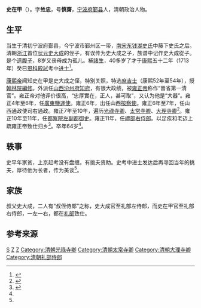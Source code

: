 '''史在甲'''（{{bd|？||？}}）。字'''甡忠'''，号'''慎齋'''，[[宁波府|宁波府]][[鄞县|鄞县]]人，清朝政治人物。

==生平==
当生于清初宁波府鄞县，今宁波市鄞州区一带，[[南宋|南宋]][[东钱湖史氏|东钱湖史氏]]中藤下史氏之后。清朝[[浙江|浙江]]首位[[状元|状元]][[史大成|史大成]]的侄子，有误传为史大成之子，族谱中记作史大成從子。是个[[遗腹子|遗腹子]]，8岁又丧母成为孤儿。補[[諸生|諸生]]，40多岁了才于[[康熙|康熙]]五十二年（1713年）癸巳[[恩科|恩科]][[殿試|殿試]]考中[[进士|进士]]<ref name="shi zaijia">{{cite web |url=http://archive.ihp.sinica.edu.tw/ttscgi/ttsquery?0:0:mctauac:TM%3D%A5v%A6b%A5%D2 |title=(清)史在甲 |publisher=中研院历史研究所 |access-date=2016-06-12 |archive-date=2019-08-10 |archive-url=https://web.archive.org/web/20190810114610/http://archive.ihp.sinica.edu.tw/ttscgi/ttsquery?0:0:mctauac:TM%3D%A5v%A6b%A5%D2 |dead-url=no }}</ref>。

[[康熙帝|康熙帝]]闻知史在甲是史大成之侄，特别关照，特选[[庶吉士|庶吉士]]（康熙52年至54年），授[[翰林院編修|翰林院編修]]。外派任[[山西|山西]][[汾州府|汾州府]][[知府|知府]]，有很大政绩，被[[雍正帝|雍正帝]]称作“晉省第一清官”。雍正帝对他评价很高，“忠厚實在，正人，甚可取”，又认为他是“大器”。雍正4年至6年，任[[廣東|廣東]][[鹽運使|鹽運使]]。雍正6年，出任山西[[按察使|按察使]]。雍正6年至7年，任山西通政使司右通政。雍正7年至10年，遍历[[光祿寺卿|光祿寺卿]]、[[太常寺卿|太常寺卿]]、[[大理寺卿|大理寺卿]]<ref>{{cite web |url=http://www.wenxue100.com/book_LiShi/204_102.thtml |title=05大清世宗宪皇帝实录（159卷）（雍正朝） |publisher=文学 |access-date=2016-06-12 |archive-date=2019-08-10 |archive-url=https://web.archive.org/web/20190810121221/http://www.wenxue100.com/book_LiShi/204_102.thtml |dead-url=no }}</ref>。雍正10年至11年，任[[都察院|都察院]][[左副都御史|左副都御史]]。雍正11年，任[[禮部右侍郎|禮部右侍郎]]。以足疾和老迈上疏雍正帝致仕归乡<ref>{{cite web |url=http://catalog.digitalarchives.tw/item/00/26/7a/2c.html |title=題名:禮部右侍郎為年衰體病請准休致事 |publisher=典藏台湾 |author=中央研究院歷史語言研究所 |access-date=2016-06-12 |archive-date=2019-08-09 |archive-url=https://web.archive.org/web/20190809054355/http://catalog.digitalarchives.tw/item/00/26/7a/2c.html |dead-url=no }}</ref>。卒年64岁<ref name="shi zaijia"/>。

== 轶事 ==
史早年家贫，上京赶考没有盘缠。有挑夫资助。史考中进士发达后再寻回当年的挑夫，厚待他为长者，传为美谈<ref name="shi zaijia"/>。

== 家族 ==
叔父史大成，二人有“叔侄侍郎”之称，史大成官至礼部左侍郎，而史在甲官至礼部右侍郎，一左一右，都在[[礼部|礼部]]致仕。

==参考来源==
{{reflist|2}}

{{康熙五十二年癸巳恩科殿試金榜}}

{{Authority control}}

{{DEFAULTSORT:}}
[[Category:鄞县人|S]]
[[Category:鄞县史氏|Z]]
[[Category:藤下史氏|Z]]
[[Category:清朝光祿寺卿|Category:清朝光祿寺卿]]
[[Category:清朝太常寺卿|Category:清朝太常寺卿]]
[[Category:清朝大理寺卿|Category:清朝大理寺卿]]
[[Category:清朝礼部侍郎|Category:清朝礼部侍郎]]
